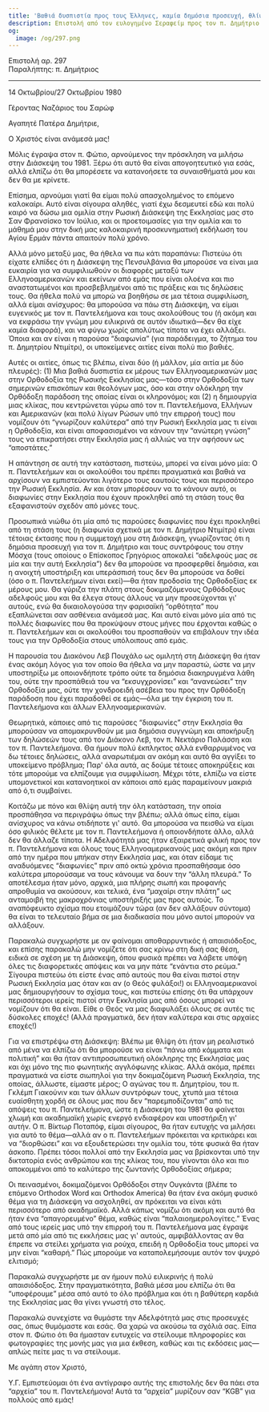 ```yaml
---
title: 'Βαθιά δυσπιστία προς τους Έλληνες, καμία δημόσια προσευχή, θλίψη, σχίσμα'
description: Επιστολή από τον ευλογημένο Σεραφείμ προς τον π. Δημήτριο.
og:
  image: /og/297.png
---
```


<div style={{textAlign:'right', fontFamily:'monospace'}}>Επιστολή αρ. 297</div>
<div style={{textAlign:'left', fontFamily:'monospace'}}>Παραλήπτης: π. Δημήτριος</div>

---

14 Οκτωβρίου/27 Οκτωβρίου 1980

Γέροντας Ναζάριος του Σαρώφ

Αγαπητέ Πατέρα Δημήτριε,

Ο Χριστός είναι ανάμεσά μας!

Μόλις έγραψα στον π. Φώτιο, αρνούμενος την πρόσκληση να μιλήσω στην Διάσκεψη του 1981. Ξέρω ότι αυτό θα είναι απογοητευτικό για εσάς, αλλά ελπίζω ότι θα μπορέσετε να κατανοήσετε τα συναισθήματά μου και δεν θα με κρίνετε.

Επίσημα, αρνούμαι γιατί θα είμαι πολύ απασχολημένος το επόμενο καλοκαίρι. Αυτό είναι σίγουρα αληθές, γιατί έχω δεσμευτεί εδώ και πολύ καιρό να δώσω μια ομιλία στην Ρωσική Διάσκεψη της Εκκλησίας μας στο Σαν Φρανσίσκο τον Ιούλιο, και οι προετοιμασίες για την ομιλία και το μάθημά μου στην δική μας καλοκαιρινή προσκυνηματική εκδήλωση του Αγίου Ερμάν πάντα απαιτούν πολύ χρόνο.

Αλλά μόνο μεταξύ μας, θα ήθελα να πω κάτι παραπάνω: Πιστεύω ότι είχατε ελπίδες ότι η Διάσκεψη της Πενσυλβάνια θα μπορούσε να είναι μια ευκαιρία για να συμφιλιωθούν οι διαφορές μεταξύ των Ελληνοαμερικανών και εκείνων από εμάς που είναι ολοένα και πιο αναστατωμένοι και προσβεβλημένοι από τις πράξεις και τις δηλώσεις τους. Θα ήθελα πολύ να μπορώ να βοηθήσω σε μια τέτοια συμφιλίωση, αλλά είμαι ανίσχυρος: θα μπορούσα να πάω στη Διάσκεψη, να είμαι ευγενικός με τον π. Παντελεήμονα και τους ακολούθους του (ή ακόμη και να εκφράσω την γνώμη μου ειλικρινά σε αυτόν ιδιωτικά—δεν θα είχε καμία διαφορά), και να φύγω χωρίς απολύτως τίποτα να έχει αλλάξει. Όποια και αν είναι η παρούσα “διαφωνία” (για παράδειγμα, το ζήτημα του π. Δημητρίου Ντιμίτρι), οι υποκείμενες αιτίες είναι πολύ πιο βαθιές.

Αυτές οι αιτίες, όπως τις βλέπω, είναι δύο (ή μάλλον, μία αιτία με δύο πλευρές): (1) Μια βαθιά δυσπιστία εκ μέρους των Ελληνοαμερικανών μας στην Ορθοδοξία της Ρωσικής Εκκλησίας μας—τόσο στην Ορθοδοξία των σημερινών επισκόπων και θεολόγων μας, όσο και στην ολόκληρη την Ορθόδοξη παράδοση της οποίας είναι οι κληρονόμοι; και (2) η δημιουργία μιας κλίκας, που κεντρώνεται γύρω από τον π. Παντελεήμονα, Ελλήνων και Αμερικανών (και πολύ λίγων Ρώσων υπό την επιρροή τους) που νομίζουν ότι “γνωρίζουν καλύτερα” από την Ρωσική Εκκλησία μας τι είναι η Ορθοδοξία, και είναι αποφασισμένοι να κάνουν την “ανώτερη γνώση” τους να επικρατήσει στην Εκκλησία μας ή αλλιώς να την αφήσουν ως “αποστάτες.”

Η απάντηση σε αυτή την κατάσταση, πιστεύω, μπορεί να είναι μόνο μία: Ο π. Παντελεήμων και οι ακολούθοι του πρέπει πραγματικά και βαθιά να αρχίσουν να εμπιστεύονται λιγότερο τους εαυτούς τους και περισσότερο την Ρωσική Εκκλησία. Αν και όταν μπορέσουν να το κάνουν αυτό, οι διαφωνίες στην Εκκλησία που έχουν προκληθεί από τη στάση τους θα εξαφανιστούν σχεδόν από μόνες τους.

Προσωπικά νιώθω ότι μία από τις παρούσες διαφωνίες που έχει προκληθεί από τη στάση τους (η διαφωνία σχετικά με τον π. Δημήτριο Ντιμίτρι) είναι τέτοιας έκτασης που η συμμετοχή μου στη Διάσκεψη, γνωρίζοντας ότι η δημόσια προσευχή για τον π. Δημήτριο και τους συντρόφους του στην Μόσχα (τους οποίους ο Επίσκοπος Γρηγόριος αποκαλεί “αδελφούς μας σε μία και την αυτή Εκκλησία”) δεν θα μπορούσε να προσφερθεί δημόσια, και η ανοιχτή υποστήριξη και υπεράσπισή τους δεν θα μπορούσε να δοθεί (όσο ο π. Παντελεήμων είναι εκεί)—θα ήταν προδοσία της Ορθοδοξίας εκ μέρους μου. Θα γύριζα την πλάτη στους δοκιμαζόμενους Ορθόδοξους αδελφούς μου και θα έλεγα στους άλλους να μην προσεύχονται γι' αυτούς, ενώ θα δικαιολογούσα την φαρισαϊκή “ορθότητα” που εξαπλώνεται σαν ασθένεια ανάμεσά μας. Και αυτό είναι μόνο μία από τις πολλές διαφωνίες που θα προκύψουν στους μήνες που έρχονται καθώς ο π. Παντελεήμων και οι ακολούθοι του προσπαθούν να επιβάλουν την ιδέα τους για την Ορθοδοξία στους υπόλοιπους από εμάς.

Η παρουσία του Διακόνου Λεβ Πουχάλο ως ομιλητή στη Διάσκεψη θα ήταν ένας ακόμη λόγος για τον οποίο θα ήθελα να μην παραστώ, ώστε να μην υποστηρίξω με οποιονδήποτε τρόπο ούτε τα δημόσια διακηρυγμένα λάθη του, ούτε την προσπάθειά του να “εκσυγχρονίσει” και “ανανεώσει” την Ορθοδοξία μας, ούτε την χονδροειδή ασέβεια του προς την Ορθόδοξη παράδοση που έχει παραδοθεί σε εμάς—όλα με την έγκριση του π. Παντελεήμονα και άλλων Ελληνοαμερικανών.

Θεωρητικά, κάποιες από τις παρούσες “διαφωνίες” στην Εκκλησία θα μπορούσαν να απομακρυνθούν με μια δημόσια συγγνώμη και αποκήρυξη των δηλώσεών τους από τον Διάκονο Λεβ, τον π. Νεκτάριο Παλάσση και τον π. Παντελεήμονα. Θα ήμουν πολύ έκπληκτος αλλά ενθαρρυμένος να δω τέτοιες δηλώσεις, αλλά αναρωτιέμαι αν ακόμη και αυτό θα αγγίξει το υποκείμενο πρόβλημα; Παρ' όλα αυτά, ας δούμε τέτοιες αποκηρύξεις και τότε μπορούμε να ελπίζουμε για συμφιλίωση. Μέχρι τότε, ελπίζω να είστε υπομονετικοί και κατανοητικοί αν κάποιοι από εμάς παραμείνουν μακριά από ό,τι συμβαίνει.

Κοιτάζω με πόνο και θλίψη αυτή την όλη κατάσταση, την οποία προσπάθησα να περιγράψω όπως την βλέπω; αλλά όπως είπα, είμαι ανίσχυρος να κάνω οτιδήποτε γι' αυτό. Θα μπορούσα να πεισθώ να είμαι όσο φιλικός θέλετε με τον π. Παντελεήμονα ή οποιονδήποτε άλλο, αλλά δεν θα άλλαζε τίποτα. Η Αδελφότητά μας ήταν εξαιρετικά φιλική προς τον π. Παντελεήμονα και όλους τους Ελληνοαμερικανούς μας ακόμη και πριν από την ημέρα που μπήκαν στην Εκκλησία μας, και όταν είδαμε τις αναδυόμενες “διαφωνίες” πριν από οκτώ χρόνια προσπαθήσαμε όσο καλύτερα μπορούσαμε να τους κάνουμε να δουν την “άλλη πλευρά.” Το αποτέλεσμα ήταν μόνο, αρχικά, μια πλήρης σιωπή και προφανής απροθυμία να ακούσουν, και τελικά, ένα “μαχαίρι στην πλάτη” ως ανταμοιβή της μακροχρόνιας υποστήριξής μας προς αυτούς. Το αναπόφευκτο σχίσμα που ετοιμάζουν τώρα (αν δεν αλλάξουν σύντομα) θα είναι το τελευταίο βήμα σε μια διαδικασία που μόνο αυτοί μπορούν να αλλάξουν.

Παρακαλώ συγχωρήστε με αν φαίνομαι αποθαρρυντικός ή απαισιόδοξος, και επίσης παρακαλώ μην νομίζετε ότι σας κρίνω στη δική σας θέση, ειδικά σε σχέση με τη Διάσκεψη, όπου φυσικά πρέπει να λάβετε υπόψη όλες τις διαφορετικές απόψεις και να μην πάτε “ενάντια στο ρεύμα.” Σίγουρα πιστεύω ότι είστε ένας από αυτούς που θα είναι πιστοί στην Ρωσική Εκκλησία μας όταν και αν (ο Θεός φυλάξοι!) οι Ελληνοαμερικανοί μας δημιουργήσουν το σχίσμα τους, και πιστεύω επίσης ότι θα υπάρχουν περισσότεροι ιερείς πιστοί στην Εκκλησία μας από όσους μπορεί να νομίζουν ότι θα είναι. Είθε ο Θεός να μας διαφυλάξει όλους σε αυτές τις δύσκολες εποχές! (Αλλά πραγματικά, δεν ήταν καλύτερα και στις αρχαίες εποχές!)

Για να επιστρέψω στη Διάσκεψη: Βλέπω με θλίψη ότι ήταν μη ρεαλιστικό από μένα να ελπίζω ότι θα μπορούσε να είναι “πάνω από κόμματα και πολιτική” και θα ήταν αντιπροσωπευτική ολόκληρης της Εκκλησίας μας και όχι μόνο της πιο φωνητικής αγγλόφωνης κλίκας. Αλλά ακόμα, πρέπει πραγματικά να είστε σιωπηλοί για την δοκιμαζόμενη Ρωσική Εκκλησία, της οποίας, άλλωστε, είμαστε μέρος; Ο αγώνας του π. Δημητρίου, του π. Γκλέμπ Γιακούνιν και των άλλων συντρόφων τους, χτυπά μια τέτοια ευαίσθητη χορδή σε όλους μας που δεν “παρεμποδίζονται” από τις απόψεις του π. Παντελεήμονα, ώστε η Διάσκεψη του 1981 θα φαίνεται χλωμή και ακαδημαϊκή χωρίς ενεργό ενδιαφέρον και υποστήριξη γι' αυτήν. Ο π. Βίκτωρ Ποταπόφ, είμαι σίγουρος, θα ήταν ευτυχής να μιλήσει για αυτό το θέμα—αλλά αν ο π. Παντελεήμων πρόκειται να κριτικάρει και να “διορθώσει” και να εξουδετερώσει την ομιλία του, τότε φυσικά θα ήταν άσκοπο. Πρέπει τόσοι πολλοί από την Εκκλησία μας να βρίσκονται υπό την δικτατορία ενός ανθρώπου και της κλίκας του, που γίνονται όλο και πιο αποκομμένοι από το καλύτερο της ζωντανής Ορθοδοξίας σήμερα;

Οι πεινασμένοι, δοκιμαζόμενοι Ορθόδοξοι στην Ουγκάντα (βλέπε το επόμενο Orthodox Word και Orthodox America) θα ήταν ένα ακόμη φυσικό θέμα για τη Διάσκεψη να ασχοληθεί, αν πρόκειται να είναι κάτι περισσότερο από ακαδημαϊκό. Αλλά κάπως νομίζω ότι ακόμη και αυτό θα ήταν ένα “απαγορευμένο” θέμα, καθώς είναι “παλαιοημερολογίτες.” Ένας από τους ιερείς μας υπό την επιρροή του π. Παντελεήμονα μας έγραψε μετά από μία από τις εκκλήσεις μας γι' αυτούς, αμφιβάλλοντας αν θα έπρεπε να στείλει χρήματα για ρούχα, επειδή η Ορθοδοξία τους μπορεί να μην είναι “καθαρή.” Πώς μπορούμε να καταπολεμήσουμε αυτόν τον ψυχρό ελιτισμό;

Παρακαλώ συγχωρήστε με αν ήμουν πολύ ειλικρινής ή πολύ απαισιόδοξος. Στην πραγματικότητα, βαθιά μέσα μου ελπίζω ότι θα “υποφέρουμε” μέσα από αυτό το όλο πρόβλημα και ότι η βαθύτερη καρδιά της Εκκλησίας μας θα γίνει γνωστή στο τέλος.

Παρακαλώ συνεχίστε να θυμάστε την Αδελφότητά μας στις προσευχές σας, όπως θυμόμαστε και εσάς. Θα χαρώ να ακούσω τα σχόλιά σας. Είπα στον π. Φώτιο ότι θα ήμασταν ευτυχείς να στείλουμε πληροφορίες και φωτογραφίες της μονής μας για μια έκθεση, καθώς και τις εκδόσεις μας—απλώς πείτε μας τι να στείλουμε.

Με αγάπη στον Χριστό,

Υ.Γ. Εμπιστεύομαι ότι ένα αντίγραφο αυτής της επιστολής δεν θα πάει στα “αρχεία” του π. Παντελεήμονα! Αυτά τα “αρχεία” μυρίζουν σαν “KGB” για πολλούς από εμάς!

